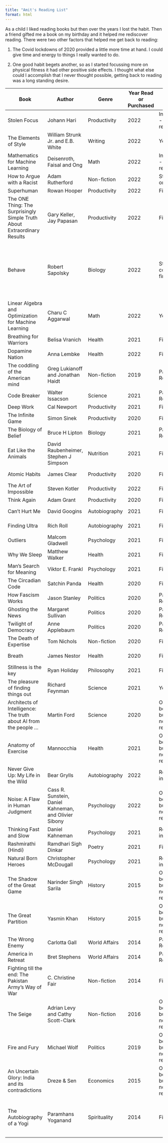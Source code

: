 ```yaml
---
title: "Amit's Reading List"
format: html
---
```


As a child I liked reading books but then over the years I lost the habit. Then a friend gifted me a book on my birthday and it helped me rediscover reading. There were two other factors that helped me get back to reading:

1. The Covid lockdowns of 2020 provided a little more time at hand. I could give time and energy to things I really wanted to do.

1. One good  habit begets another, so as I started focussing more on physical fitness it had other positive side effects. I thought what else could I accomplish that I never thought possible, getting back to reading was a long standing desire.


|Book        |Author     |Genre|Year Read or Purchased|Reading Status              |Notes                                                                           |
|------------|-----------|-----|----------------------|----------------------------|--------------------------------------------------------------------------------|
|Stolen Focus|Johann Hari|Productivity|2022                  |In progress - currently reading|                                                                                |
|The Elements of Style|William Strunk Jr. and E.B. White|Writing|2022                  |Yet to start                |                                                                                |
|Mathematics for Machine Learning|Deisenroth, Faisal and Ong|Math |2022                  |In progress - currently reading|                                                                                |
|How to Argue with a Racist|Adam Rutherford|Non-fiction|2022                  |Started but on hold         |                                                                                |
|Superhuman  |Rowan Hooper|Productivity|2022                  |Finished                    |                                                                                |
|The ONE Thing: The Surprisingly Simple Truth About Extraordinary Results|Gary Keller, Jay Papasan|Productivity|2022                  |Finished                    |Very Highly Recommend                                                           |
|Behave      |Robert Sapolsky|Biology|2022                  |Started but could not finish|Great book but just too dense (easier to watch videos of the author on YouTube) |
|Linear Algebra and Optimization for Machine Learning|Charu C Aggarwal|Math |2022                  |Yet to start                |                                                                                |
|Breathing for Warriors|Belisa Vranich|Health|2021                  |Finished                    |                                                                                |
|Dopamine Nation|Anna Lembke|Health|2022                  |Finished                    |Highly recommend                                                                |
|The coddling of the American mind|Greg Lukianoff and Jonathan Haidt|Non-fiction|2019                  |Partially Read              |                                                                                |
|Code Breaker|Walter Issacson|Science|2021                  |Partially Read              |                                                                                |
|Deep Work   |Cal Newport|Productivity|2021                  |Finished                    |                                                                                |
|The Infinite Game|Simon Sinek|Productivity|2020                  |Finished                    |                                                                                |
|The Biology of Belief|Bruce H Lipton|Biology|2021                  |Partially Read              |                                                                                |
|Eat Like the Animals|David Raubenheimer, Stephen J Simpson|Nutrition|2021                  |Finished                    | Highly Recommend                                                               |
|Atomic Habits|James Clear|Productivity|2020                  |Finished                    |Very Highly Recommend                                                           |
|The Art of Impossible|Steven Kotler|Productivity|2022                  |Finished                    |                                                                                |
|Think Again |Adam Grant |Productivity|2020                  |Finished                    |                                                                                |
|Can't Hurt Me|David Googins|Autobiography|2021                  |Finished                    |Highly Recommend                                                                |
|Finding Ultra|Rich Roll  |Autobiography|2021                  |Finished                    |Highly Recommend                                                                |
|Outliers    |Malcom Gladwell|Psychology|2021                  |Finished                    |Highly Recommend                                                                |
|Why We Sleep|Matthew Walker|Health|2021                  |Finished                    |Very Highly Recommend                                                           |
|Man's Search for Meaning|Viktor E. Frankl|Psychology|2021                  |Finished                    |Very Highly Recommend                                                           |
|The Circadian Code|Satchin Panda|Health|2020                  |Finished                    |                                                                                |
|How Fascism Works|Jason Stanley|Politics|2020                  |Partially Read              |                                                                                |
|Ghosting the News|Margaret Sullivan|Politics|2020                  |Partially Read              |                                                                                |
|Twilight of Democracy|Anne Applebaum|Politics|2020                  |Partially Read              |                                                                                |
|The Death of Expertise|Tom Nichols|Non-fiction|2020                  |Finished                    |Highly Recommend                                                                |
|Breath      |James Nestor|Health|2020                  |Finished                    |Very Highly Recommend                                                           |
|Stillness is the key|Ryan Holiday|Philosophy|2021                  |Finished                    |Very Highly Recommend                                                           |
|The pleasure of finding things out|Richard Feynman|Science|2021                  |Yet to start                |                                                                                |
|Architects of Intelligence: The truth about AI from the people ...|Martin Ford|Science|2020                  |On the bookshelf, but probably not gonna read|                                                                                |
|Anatomy of Exercise|Mannocchia |Health|2021                  |On the bookshelf, but probably not gonna read|                                                                                |
|Never Give Up: My Life in the Wild|Bear Grylls|Autobiography|2022                  |Read intermittently         |                                                                                |
|Noise: A Flaw in Human Judgment|Cass R. Sunstein, Daniel Kahneman, and Olivier Sibony|Psychology|2022                  |On the bookshelf, but probably not gonna read|                                                                                |
|Thinking Fast and Slow|Daniel Kahneman|Psychology|2021                  |Read intermittently         |Highly Recommend                                                                |
|Rashmirathi (Hindi)|Ramdhari Sigh Dinkar|Poetry|2021                  |Finished                    |Very Highly Recommend                                                           |
|Natural Born Heroes|Christopher McDougall|Psychology|2021                  |Read intermittently         |                                                                                |
|The Shadow of the Great Game|Narinder Singh Sarila|History|2015                  |On the bookshelf, but probably not gonna read|                                                                                |
|The Great Partition|Yasmin Khan|History|2015                  |On the bookshelf, but probably not gonna read|                                                                                |
|The Wrong Enemy|Carlotta Gall|World Affairs|2014                  |Partially Read              |                                                                                |
|America in Retreat|Bret Stephens|World Affairs|2014                  |Partially Read              |                                                                                |
|Fighting till the end: The Pakistan Army's Way of War|C. Christine Fair|Non-fiction|2014                  |Finished                    |                                                                                |
|The Seige   |Adrian Levy and Cathy Scott-Clark |Non-fiction|2016                  |On the bookshelf, but probably not gonna read|                                                                                |
|Fire and Fury|Michael Wolf|Politics|2019                  |On the bookshelf, but probably not gonna read|                                                                                |
|An Uncertain Glory: India and its contradictions|Dreze & Sen|Economics|2015                  |On the bookshelf, but probably not gonna read|                                                                                |
|The Autobiography of a Yogi|Paramhans Yoganand|Spirituality|2014                  |Finished                    |The only book that I have read more than once, cover to cover.                  |

